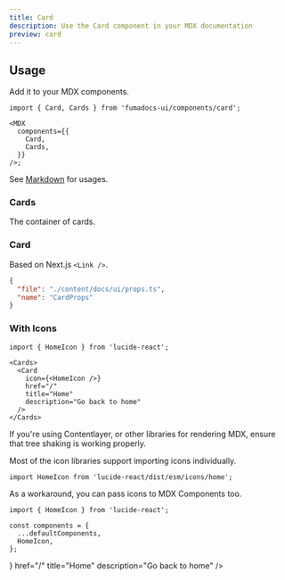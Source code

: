 ```yaml
---
title: Card
description: Use the Card component in your MDX documentation
preview: card
---
```



## Usage

Add it to your MDX components.

```tsx
import { Card, Cards } from 'fumadocs-ui/components/card';

<MDX
  components={{
    Card,
    Cards,
  }}
/>;
```

See [Markdown](/docs/ui/markdown#cards) for usages.

### Cards

The container of cards.

### Card

Based on Next.js `<Link />`.

```json doc-gen:typescript
{
  "file": "./content/docs/ui/props.ts",
  "name": "CardProps"
}
```

### With Icons

```mdx
import { HomeIcon } from 'lucide-react';

<Cards>
  <Card
    icon={<HomeIcon />}
    href="/"
    title="Home"
    description="Go back to home"
  />
</Cards>
```

<Callout title="Tree Shaking" type="warn">

If you're using Contentlayer, or other libraries for rendering MDX, ensure that
tree shaking is working properly.

Most of the icon libraries support importing icons individually.

```tsx
import HomeIcon from 'lucide-react/dist/esm/icons/home';
```

As a workaround, you can pass icons to MDX Components too.

```tsx
import { HomeIcon } from 'lucide-react';

const components = {
  ...defaultComponents,
  HomeIcon,
};
```

</Callout>

<Cards>
  <Card
    icon={<HomeIcon />}
    href="/"
    title="Home"
    description="Go back to home"
  />
</Cards>
